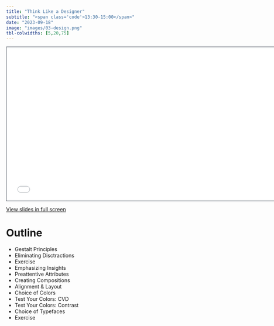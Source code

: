 ```yaml
---
title: "Think Like a Designer"
subtitle: "<span class='code'>13:30-15:00</span>"
date: "2023-09-18"
image: "images/03-design.png"
tbl-colwidths: [5,20,75]
---
```


```{=html}
<iframe class="slide-deck" src="../materials/03-design.html" height="420" width="747" style="border: 1px solid #2e3846;"></iframe>
```

<a href='../materials/03-design.html' target="_blank">View slides in full screen</a>


# Outline

-   Gestalt Principles
-   Eliminating Disctractions
-   Exercise
-   Emphasizing Insights
-   Preattentive Attributes
-   Creating Compositions
-   Alignment & Layout
-   Choice of Colors
-   Test Your Colors: CVD
-   Test Your Colors: Contrast
-   Choice of Typefaces
-   Exercise


